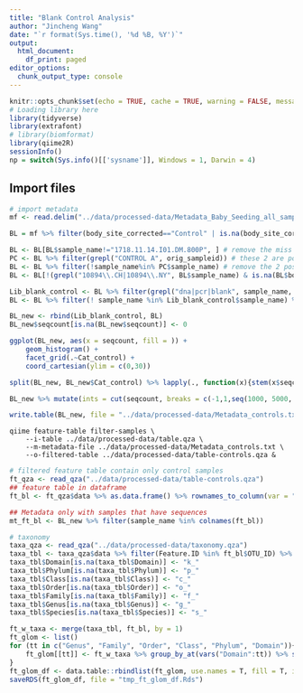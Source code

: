 ```yaml
---
title: "Blank Control Analysis"
author: "Jincheng Wang"
date: "`r format(Sys.time(), '%d %B, %Y')`"
output:
  html_document:
    df_print: paged
editor_options:
  chunk_output_type: console
---
```


```r
knitr::opts_chunk$set(echo = TRUE, cache = TRUE, warning = FALSE, message = FALSE)
# Loading library here
library(tidyverse)
library(extrafont)
# library(biomformat)
library(qiime2R)
sessionInfo()
np = switch(Sys.info()[['sysname']], Windows = 1, Darwin = 4)
```

## Import files
```r
# import metadata
mf <- read.delim("../data/processed-data/Metadata_Baby_Seeding_all_samples_final.txt", header = T, sep = "\t", na.strings = c("", "NA"), stringsAsFactors = F)
```


```r
BL = mf %>% filter(body_site_corrected=="Control" | is.na(body_site_corrected))

BL <- BL[BL$sample_name!="1718.11.14.I01.DM.800P", ] # remove the miss labeled stool samples (from diaper materials)
PC <- BL %>% filter(grepl("CONTROL A", orig_sampleid)) # these 2 are positive controls
BL <- BL %>% filter(!sample_name%in% PC$sample_name) # remove the 2 positive controls
BL <- BL[!(grepl("10894\\.CH|10894\\.NY", BL$sample_name) & is.na(BL$body_site_corrected)), ] # remove samplesBaby with no metadata info

Lib_blank_control <- BL %>% filter(grepl("dna|pcr|blank", sample_name, ignore.case = T) | grepl("dna|ext|pcr", orig_sampleid, ignore.case = T)) %>% mutate(Cat_control = "Lib_BL")
BL <- BL %>% filter(! sample_name %in% Lib_blank_control$sample_name) %>% mutate(Cat_control = "Field_BL")

BL_new <- rbind(Lib_blank_control, BL)
BL_new$seqcount[is.na(BL_new$seqcount)] <- 0

ggplot(BL_new, aes(x = seqcount, fill = )) +
    geom_histogram() +
    facet_grid(.~Cat_control) +
    coord_cartesian(ylim = c(0,30))

split(BL_new, BL_new$Cat_control) %>% lapply(., function(x){stem(x$seqcount, scale = 4, width = 30)})

BL_new %>% mutate(ints = cut(seqcount, breaks = c(-1,1,seq(1000, 5000, by = 1000), 10000))) %>% group_by(Cat_control, ints) %>% summarise(N = n()) %>% mutate(Pct = N/sum(N)*100)

write.table(BL_new, file = "../data/processed-data/Metadata_controls.txt", quote = F, sep = "\t", row.names = F)
```

```qiime
qiime feature-table filter-samples \
    --i-table ../data/processed-data/table.qza \
    --m-metadata-file ../data/processed-data/Metadata_controls.txt \
    --o-filtered-table ../data/processed-data/table-controls.qza &
```

```r
# filtered feature table contain only control samples
ft_qza <- read_qza("../data/processed-data/table-controls.qza")
## feature table in dataframe
ft_bl <- ft_qza$data %>% as.data.frame() %>% rownames_to_column(var = "OTU_ID") %>% filter(rowSums(.[,-1])!=0)

## Metadata only with samples that have sequences
mt_ft_bl <- BL_new %>% filter(sample_name %in% colnames(ft_bl)) 

# taxonomy
taxa_qza <- read_qza("../data/processed-data/taxonomy.qza")
taxa_tbl <- taxa_qza$data %>% filter(Feature.ID %in% ft_bl$OTU_ID) %>% mutate(Taxon = gsub(pattern = "__", replacement = "_", Taxon)) %>% separate(Taxon, into = c("Domain", "Phylum", "Class", "Order", "Family", "Genus", "Species"), sep = "; ", remove = F)
taxa_tbl$Domain[is.na(taxa_tbl$Domain)] <- "k_"
taxa_tbl$Phylum[is.na(taxa_tbl$Phylum)] <- "p_"
taxa_tbl$Class[is.na(taxa_tbl$Class)] <- "c_"
taxa_tbl$Order[is.na(taxa_tbl$Order)] <- "o_"
taxa_tbl$Family[is.na(taxa_tbl$Family)] <- "f_"
taxa_tbl$Genus[is.na(taxa_tbl$Genus)] <- "g_"
taxa_tbl$Species[is.na(taxa_tbl$Species)] <- "s_"

ft_w_taxa <- merge(taxa_tbl, ft_bl, by = 1)
ft_glom <- list()
for (tt in c("Genus", "Family", "Order", "Class", "Phylum", "Domain")){
    ft_glom[[tt]] <- ft_w_taxa %>% group_by_at(vars("Domain":tt)) %>% summarise(across(mt_ft_bl$sample_name, sum, na.rm = T)) %>% ungroup()
}
ft_glom_df <- data.table::rbindlist(ft_glom, use.names = T, fill = T, idcol = "taxa.glom")
saveRDS(ft_glom_df, file = "tmp_ft_glom_df.Rds")
```


